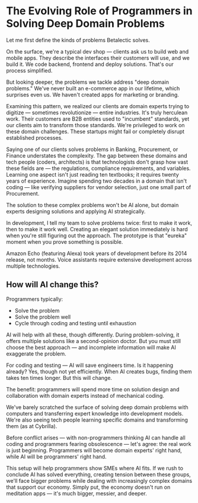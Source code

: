 # The Evolving Role of Programmers in Solving Deep Domain Problems

Let me first define the kinds of problems Betalectic solves.

On the surface, we're a typical dev shop — clients ask us to build web and mobile apps. They describe the interfaces their customers will use, and we build it. We code backend, frontend and deploy solutions. That's our process simplified.

But looking deeper, the problems we tackle address "deep domain problems." We've never built an e-commerce app in our lifetime, which surprises even us. We haven't created apps for marketing or branding.

Examining this pattern, we realized our clients are domain experts trying to digitize — sometimes revolutionize — entire industries. It's truly herculean work. Their customers are B2B entities used to "incumbent" standards, yet our clients aim to transform those standards. We're privileged to work on these domain challenges. These startups might fail or completely disrupt established processes.

Saying one of our clients solves problems in Banking, Procurement, or Finance understates the complexity. The gap between these domains and tech people (coders, architects) is that technologists don't grasp how vast these fields are — the regulations, compliance requirements, and variables. Learning one aspect isn't just reading ten textbooks; it requires twenty years of experience. Imagine spending two decades in a domain that isn't coding — like verifying suppliers for vendor selection, just one small part of Procurement.

The solution to these complex problems won't be AI alone, but domain experts designing solutions and applying AI strategically.

In development, I tell my team to solve problems twice: first to make it work, then to make it work well. Creating an elegant solution immediately is hard when you're still figuring out the approach. The prototype is that "eureka" moment when you prove something is possible.

Amazon Echo (featuring Alexa) took years of development before its 2014 release, not months. Voice assistants require extensive development across multiple technologies.

## How will AI change this?

Programmers typically:
- Solve the problem
- Solve the problem well
- Cycle through coding and testing until exhaustion

AI will help with all these, though differently. During problem-solving, it offers multiple solutions like a second-opinion doctor. But you must still choose the best approach — and incomplete information will make AI exaggerate the problem.

For coding and testing — AI will save engineers time. Is it happening already? Yes, though not yet efficiently. When AI creates bugs, finding them takes ten times longer. But this will change.

The benefit: programmers will spend more time on solution design and collaboration with domain experts instead of mechanical coding.

We've barely scratched the surface of solving deep domain problems with computers and transferring expert knowledge into development models. We're also seeing tech people learning specific domains and transforming them (as at Cybrilla).

Before conflict arises — with non-programmers thinking AI can handle all coding and programmers fearing obsolescence — let's agree: the real work is just beginning. Programmers will become domain experts' right hand, while AI will be programmers' right hand.

This setup will help programmers show SMEs where AI fits. If we rush to conclude AI has solved everything, creating tension between these groups, we'll face bigger problems while dealing with increasingly complex domains that support our economy. Simply put, the economy doesn't run on meditation apps — it's much bigger, messier, and deeper.
